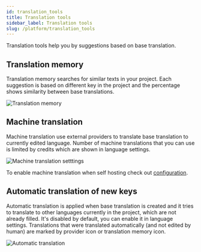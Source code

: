 ```yaml
---
id: translation_tools
title: Translation tools
sidebar_label: Translation tools
slug: /platform/translation_tools
---
```


Translation tools help you by suggestions based on base translation.

## Translation memory

Translation memory searches for similar texts in your project. Each suggestion is based on different key in the project and the percentage shows similarity between base translations.

![Translation memory](../../static/img/docs/platform/translation_memory.png)

## Machine translation

Machine translation use external providers to translate base translation to currently edited language. Number of machine translations that you can use is limited by credits which are shown in language settings.

![Machine translation setttings](../../static/img/docs/platform/machine_translation.png)

To enable machine translation when self hosting check out [configuration](./self_hosting/configuration#machine-translation).

## Automatic translation of new keys

Automatic translation is applied when base translation is created and it tries to translate to other languages currently in the project, which are not already filled. It's disabled by default, you can enable it in language settings. Translations that were translated automatically (and not edited by human) are marked by provider icon or translation memory icon.

![Automatic translation](../../static/img/docs/platform/auto_translation.png)

